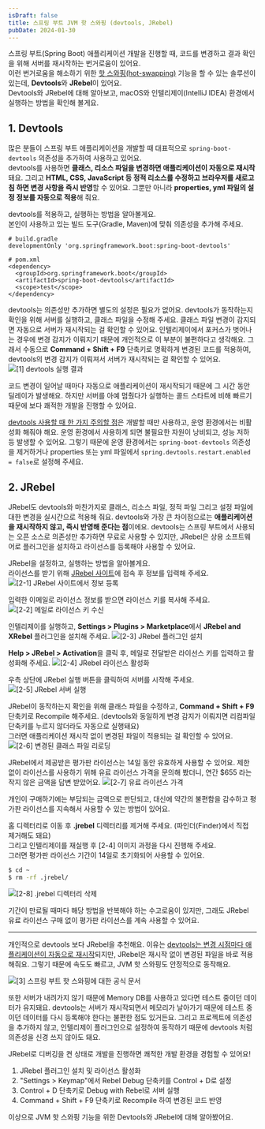 ```yaml
---
isDraft: false
title: 스프링 부트 JVM 핫 스와핑 (devtools, JRebel)
pubDate: 2024-01-30
---
```


스프링 부트(Spring Boot) 애플리케이션 개발을 진행할 때, 코드를 변경하고 결과 확인을 위해 서버를 재시작하는 번거로움이 있어요.   
이런 번거로움을 해소하기 위한 [핫 스와핑(hot-swapping)](https://docs.spring.io/spring-boot/docs/current/reference/htmlsingle/#howto.hotswapping) 기능을 할 수 있는 솔루션이 있는데, **Devtools**와 **JRebel**이 있어요.   
Devtools와 JRebel에 대해 알아보고, macOS와 인텔리제이(IntelliJ IDEA) 환경에서 실행하는 방법을 확인해 볼게요.

## 1. Devtools
많은 분들이 스프링 부트 애플리케이션을 개발할 때 대표적으로 `spring-boot-devtools` 의존성을 추가하여 사용하고 있어요.   
devtools를 사용하면 **클래스, 리소스 파일을 변경하면 애플리케이션이 자동으로 재시작** 돼요.
그리고 **HTML, CSS, JavaScript 등 정적 리소스를 수정하고 브라우저를 새로고침 하면 변경 사항을 즉시 반영**할 수 있어요.
그뿐만 아니라 **properties, yml 파일의 설정 정보를 자동으로 적용**해 줘요.

devtools를 적용하고, 실행하는 방법을 알아볼게요.   
본인이 사용하고 있는 빌드 도구(Gradle, Maven)에 맞춰 의존성을 추가해 주세요.
```text frame="none"
# build.gradle
developmentOnly 'org.springframework.boot:spring-boot-devtools'

# pom.xml
<dependency>
  <groupId>org.springframework.boot</groupId>
  <artifactId>spring-boot-devtools</artifactId>
  <scope>test</scope>
</dependency>
```

devtools는 의존성만 추가하면 별도의 설정은 필요가 없어요. devtools가 동작하는지 확인을 위해 서버를 실행하고, 클래스 파일을 수정해 주세요.
클래스 파일 변경이 감지되면 자동으로 서버가 재시작되는 걸 확인할 수 있어요. 인텔리제이에서 포커스가 벗어나는 경우에 변경 감지가 이뤄지기 때문에 개인적으로 이 부분이 불편하다고 생각해요.
그래서 수동으로 **Command + Shift + F9** 단축키로 명확하게 변경된 코드를 적용하여, devtools의 변경 감지가 이뤄져서 서버가 재시작되는 걸 확인할 수 있어요.
![[1] devtools 실행 결과](./images/devtools-recomplie.png)

코드 변경이 일어날 때마다 자동으로 애플리케이션이 재시작되기 때문에 그 시간 동안 딜레이가 발생해요.
하지만 서버를 아예 멈췄다가 실행하는 콜드 스타트에 비해 빠르기 때문에 보다 쾌적한 개발을 진행할 수 있어요.

[devtools 사용할 때 한 가지 주의할 점](https://docs.spring.io/spring-boot/docs/current/reference/html/using.html#using.devtools)은 개발할 때만 사용하고, 운영 환경에서는 비활성화 해줘야 해요.
운영 환경에서 사용하게 되면 불필요한 자원이 낭비되고, 성능 저하 등 발생할 수 있어요.
그렇기 때문에 운영 환경에서는 `spring-boot-devtools` 의존성을 제거하거나 properties 또는 yml 파일에서 `spring.devtools.restart.enabled = false`로 설정해 주세요.

## 2. JRebel
JRebel도 devtools와 마찬가지로 클래스, 리소스 파일, 정적 파일 그리고 설정 파일에 대한 변경을 실시간으로 적용해 줘요.
devtools와 가장 큰 차이점으로는 **애플리케이션을 재시작하지 않고, 즉시 반영해 준다는 점**이에요.
devtools는 스프링 부트에서 사용되는 오픈 소스로 의존성만 추가하면 무료로 사용할 수 있지만, JRebel은 상용 소프트웨어로 플러그인을 설치하고 라이선스를 등록해야 사용할 수 있어요.

JRebel을 설정하고, 실행하는 방법을 알아볼게요.   
라이선스를 받기 위해 [JRebel 사이트](https://www.jrebel.com/products/jrebel/free-trial)에 접속 후 정보를 입력해 주세요.
![[2-1] JRebel 사이트에서 정보 등록](./images/jrebel-license.png)

입력한 이메일로 라이선스 정보를 받으면 라이선스 키를 복사해 주세요.
![[2-2] 메일로 라이선스 키 수신](./images/get-license.png)

인텔리제이를 실행하고, **Settings > Plugins > Marketplace**에서 **JRebel and XRebel** 플러그인을 설치해 주세요.
![[2-3] JRebel 플러그인 설치](./images/jrebel-plugin.png)

**Help > JRebel > Activation**을 클릭 후, 메일로 전달받은 라이선스 키를 입력하고 활성화해 주세요.
![[2-4] JRebel 라이선스 활성화](./images/activate-jrebel.png)

우측 상단에 JRebel 실행 버튼을 클릭하여 서버를 시작해 주세요.
![[2-5] JRebel 서버 실행](./images/run-jrebel.png)

JRebel이 동작하는지 확인을 위해 클래스 파일을 수정하고, **Command + Shift + F9** 단축키로 Recompile 해주세요.
(devtools와 동일하게 변경 감지가 이뤄지면 리컴파일 단축키를 누르지 않더라도 자동으로 실행돼요)   
그러면 애플리케이션 재시작 없이 변경된 파일이 적용되는 걸 확인할 수 있어요.
![[2-6] 변경된 클래스 파일 리로딩](./images/reloading-class.png)


JRebel에서 제공받은 평가판 라이선스는 14일 동안 유효하게 사용할 수 있어요.
제한 없이 라이선스를 사용하기 위해 유료 라이선스 가격을 문의해 봤더니, 연간 $655 라는 작지 않은 금액을 답변 받았어요.
![[2-7] 유료 라이선스 가격](./images/license-price.png)

개인이 구매하기에는 부담되는 금액으로 판단되고, 대신에 약간의 불편함을 감수하고 평가판 라이선스를 지속해서 사용할 수 있는 방법이 있어요.


홈 디렉터리로 이동 후 **.jrebel** 디렉터리를 제거해 주세요. (파인더(Finder)에서 직접 제거해도 돼요)   
그리고 인텔리제이를 재실행 후 [2-4] 이미지 과정을 다시 진행해 주세요.   
그러면 평가판 라이선스 기간이 14일로 초기화되어 사용할 수 있어요.
```bash frame="none"
$ cd ~
$ rm -rf .jrebel/
```
![[2-8] .jrebel 디렉터리 삭제](./images/remove-jrebel.png)

기간이 만료될 때마다 해당 방법을 반복해야 하는 수고로움이 있지만, 그래도 JRebel 유료 라이선스 구매 없이 평가판 라이선스를 계속 사용할 수 있어요. 

---

개인적으로 devtools 보다 JRebel을 추천해요.
이유는 [devtools는 변경 시점마다 애플리케이션이 자동으로 재시작](https://docs.spring.io/spring-boot/docs/current/reference/htmlsingle/#howto.hotswapping.fast-application-restarts)되지만,
JRebel은 재시작 없이 변경된 파일을 바로 적용 해줘요.
그렇기 때문에 속도도 빠르고, JVM 핫 스와핑도 안정적으로 동작해요.

![[3] 스프링 부트 핫 스와핑에 대한 공식 문서](./images/fast-application-restarts.png)

또한 서버가 내려가지 않기 때문에 Memory DB를 사용하고 있다면 테스트 중이던 데이터가 유지돼요.
devtools는 서버가 재시작되면서 메모리가 날아가기 때문에 테스트 중이던 데이터를 다시 등록해야 한다는 불편한 점도 있거든요.
그리고 프로젝트에 의존성을 추가하지 않고, 인텔리제이 플러그인으로 설정하여 동작하기 때문에 devtools 처럼 의존성을 신경 쓰지 않아도 돼요.

JRebel로 디버깅을 켠 상태로 개발을 진행하면 쾌적한 개발 환경을 경험할 수 있어요!
1. JRebel 플러그인 설치 및 라이선스 활성화
2. "Settings > Keymap"에서 Rebel Debug 단축키를 Control + D로 설정
3. Control + D 단축키로 Debug with Rebel로 서버 실행
4. Command + Shift + F9 단축키로 Recompile 하여 변경된 코드 반영

이상으로 JVM 핫 스와핑 기능을 위한 Devtools와 JRebel에 대해 알아봤어요.